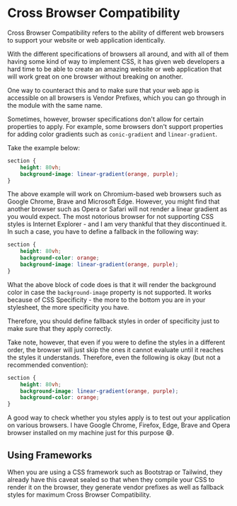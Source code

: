 
# Cross Browser Compatibility

Cross Browser Compatibility refers to the ability of different web browsers to support your website or web application identically.

With the different specifications of browsers all around, and with all of them having some kind of way to implement CSS, it has given web developers a hard time to be able to create an amazing website or web application that will work great on one browser without breaking on another.

One way to counteract this and to make sure that your web app is accessible on all browsers is Vendor Prefixes, which you can go through in the module with the same name.

Sometimes, however, browser specifications don't allow for certain properties to apply. For example, some browsers don't support properties for adding color gradients such as `conic-gradient` and `linear-gradient`.

Take the example below:

```css
section {
    height: 80vh;
    background-image: linear-gradient(orange, purple);
}
```

The above example will work on Chromium-based web browsers such as Google Chrome, Brave and Microsoft Edge. However, you might find that another browser such as Opera or Safari will not render a linear gradient as you would expect. The most notorious browser for not supporting CSS styles is Internet Explorer - and I am very thankful that they discontinued it. In such a case, you have to define a fallback in the following way:

```css {3}
section {
    height: 80vh;
    background-color: orange;
    background-image: linear-gradient(orange, purple);
}
```

What the above block of code does is that it will render the background color in case the `background-image` property is not supported. It works because of CSS Specificity - the more to the bottom you are in your stylesheet, the more specificity you have.

Therefore, you should define fallback styles in order of specificity just to make sure that they apply correctly.

Take note, however, that even if you were to define the styles in a different order, the browser will just skip the ones it cannot evaluate until it reaches the styles it understands. Therefore, even the following is okay (but not a recommended convention):

```css
section {
    height: 80vh;
    background-image: linear-gradient(orange, purple);
    background-color: orange;
}
```

A good way to check whether you styles apply is to test out your application on various browsers. I have Google Chrome, Firefox, Edge, Brave and Opera browser installed on my machine just for this purpose 😅.

## Using Frameworks

When you are using a CSS framework such as Bootstrap or Tailwind, they already have this caveat sealed so that when they compile your CSS to render it on the browser, they generate vendor prefixes as well as fallback styles for maximum Cross Browser Compatibility.


